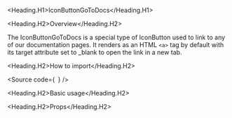 

<Meta of={Stories} />

<Heading.H1>IconButtonGoToDocs</Heading.H1>

<Heading.H2>Overview</Heading.H2>

The IconButtonGoToDocs is a special type of IconButton used to link to any of our documentation pages.
It renders as an HTML `<a>` tag by default with its target attribute set to \_blank to open the link in a new tab.

<Heading.H2>How to import</Heading.H2>

<Source
  code={`
`}
/>

<Heading.H2>Basic usage</Heading.H2>

<Canvas of={Stories.Base} />

<Heading.H2>Props</Heading.H2>

<ArgTypes of={Stories} />
